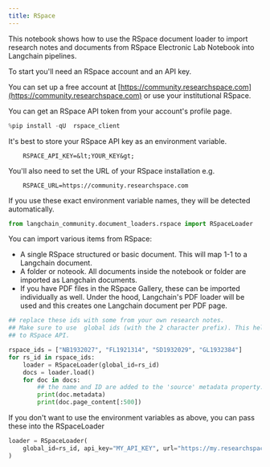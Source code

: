 ```yaml
---
title: RSpace
---
```


This notebook shows how to use the RSpace document loader to import research notes and documents from RSpace Electronic
Lab Notebook into Langchain pipelines.

To start you'll need an RSpace account and an API key.

You can set up a free account at [https://community.researchspace.com](https://community.researchspace.com) or use your institutional RSpace.

You can get an RSpace API token from your account's profile page.

```python
%pip install -qU  rspace_client
```

It's best to store your RSpace API key as an environment variable.

        RSPACE_API_KEY=&lt;YOUR_KEY&gt;

You'll also need to set the URL of your RSpace installation e.g.

        RSPACE_URL=https://community.researchspace.com

If you use these exact environment variable names, they will be detected automatically.

```python
from langchain_community.document_loaders.rspace import RSpaceLoader
```

You can import various items from RSpace:

* A single RSpace structured or basic document. This will map 1-1 to a Langchain document.
* A folder or noteook. All documents inside the notebook or folder are imported as Langchain documents.
* If you have PDF files in the RSpace Gallery, these can be imported individually as well. Under the hood, Langchain's PDF loader will be used and this creates one Langchain document per PDF page.

```python
## replace these ids with some from your own research notes.
## Make sure to use  global ids (with the 2 character prefix). This helps the loader know which API calls to make
## to RSpace API.

rspace_ids = ["NB1932027", "FL1921314", "SD1932029", "GL1932384"]
for rs_id in rspace_ids:
    loader = RSpaceLoader(global_id=rs_id)
    docs = loader.load()
    for doc in docs:
        ## the name and ID are added to the 'source' metadata property.
        print(doc.metadata)
        print(doc.page_content[:500])
```

If you don't want to use the environment variables as above, you can pass these into the RSpaceLoader

```python
loader = RSpaceLoader(
    global_id=rs_id, api_key="MY_API_KEY", url="https://my.researchspace.com"
)
```

